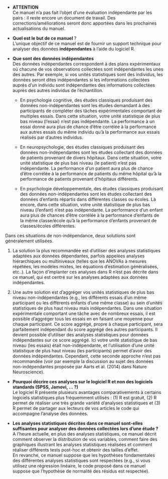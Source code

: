 + **ATTENTION**<br>
Ce manuel n'a pas fait l'objet d'une évaluation indépendante par les pairs : il reste encore un document de travail. Des corrections/améliorations seront donc apportées dans les prochaines actualisations du manuel.

+ **Quel est le but de ce manuel** ?<br>
L’unique objectif de ce manuel est de fournir un support technique pour analyser des données **indépendantes** à l’aide du logiciel R. 

+ **Que sont des données indépendantes**<br>
Des données indépendantes correspondent à des plans expérimentaux où chacune de vos observations collectées sont indépendantes les unes des autres. Par exemple, si vos unités statistiques sont des individus, les données seront dites indépendantes si les informations collectées auprès d'un individu sont indépendantes des informations collectées auprès des autres individus de l'échantillon.<br>

  + En psychologie cognitive, des études classiques produisant des données non-indépendantes sont les études demandant à des participants de compléter des tâches expérimentales comportant de multiples essais. Dans cette situation, votre unité statistique de plus bas niveau (l'essai) n'est pas indépendante. La performance à un essai donné aura plus de chance d'être corrélée à la performance aux autres essais du même individu qu'à la performance aux essais réalisés par d'autres individus.
  
  + En neuropsychologie, des études classiques produisant des données non-indépendantes sont les études collectant des données de patients provenant de divers hôpitaux. Dans cette situation, votre unité statistique de plus bas niveau (le patient) n'est pas indépendante. La performance d'un patient aura plus de chance d'être corrélée à la performance de patients du même hôpital qu'à la performance de patients provenant d'hôpitaux différents.

  + En psychologie développementale, des études classiques produisant des données non-indépendantes sont les études collectant des données d'enfants répartis dans différentes classes ou écoles. Là encore, dans cette situation, votre unité statistique de plus bas niveau (l'enfant) n'est pas indépendante. La performance d'un enfant aura plus de chances d'être corrélée à la performance d'enfants de la même classe/école qu'à la performance d'enfants provenant de classes/écoles différentes.

Dans ces situations de non-indépendance, deux solutions sont généralement utilisées. <br>

1) La solution la plus recommandée est d'utiliser des analyses statistiques adaptées aux données dépendantes, parfois appelées analyses hiérarchiques ou multiniveaux (telles que les ANOVAs à mesures répétées, les modèles mixtes, les équations d'estimation généralisées, etc..). La façon d'implanter ces analyses dans R n'est pas décrite dans ce manuel, qui est centré sur les analyses adaptées aux données indépendantes. <br>

2) Une autre solution est d'aggréger vos unités statistiques de plus bas niveau non-indépendantes (e.g., les différents essais d'un même participant ou les différents enfants d'une même classe) au sein d'unités statistiques de plus haut niveau mais indépendantes. Dans une situation expérimentale comportant une tâche avec de nombreux essais, il est possible d'aggréger tous les essais en en faisant une moyenne pour chaque participant. Ce score aggrégé, propre à chaque participant, sera parfaitement indépendant du score aggrégé des autres participants. Il devient possible d'utiliser des analyses statistiques pour données indépendantes sur ce score aggrégé. Ici votre unité statistique de bas niveau (les essais) était non-indépendante, et l'utilisation d'une unité statistique de plus haut niveau (les participants) permet d'avoir des données indépendantes. Cependant, cette seconde approche n'est pas recommandée (voir par exemple la discussion au sujet des données non-indépendantes proposée par Aarts et al. (2014) dans Nature Neuroscience).

+ **Pourquoi décrire ces analyses sur le logiciel R et non des logiciels standards (SPSS, Jamovi, ... ?)**<br>
Le logiciel R présente plusieurs avantages comparativements à certains logiciels statistiques plus fréquemment utilisés : (1) R est gratuit, (2) R permet de réaliser une très grande variété d’analyses statistiques et (3) R permet de partager aux lecteurs de vos articles le code qui accompagne l'analyse des données.

+ **Les analyses statistiques décrites dans ce manuel sont-elles suffisantes pour analyser des données collectées lors d’une étude ?**<br>
A l’heure actuelle, en plus des analyses statistiques, ce manuel décrit comment observer la distribution de vos variables, comment faire des graphiques illustrant les analyses statistiques réalisées et comment réaliser différents tests post-hoc et obtenir des tailles d'effet.<br> 
En revanche, ce manuel suppose que les hypothèses fondamentales des différentes analyses statistiques sont respectées (e.g., si vous utilisez une régression linéaire, le code proposé dans ce manuel suppose que l’hypothèse de normalité des résidus est respectée).<br> 


